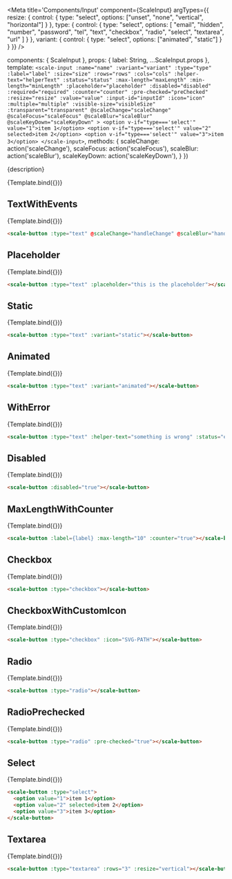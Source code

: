 
<Meta
  title='Components/Input'
  component={ScaleInput}
  argTypes={{
    resize: {
      control: {
        type: "select",
        options: ["unset", "none", "vertical", "horizontal"]
      }
    },
    type: {
      control: {
        type: "select",
        options: [
          "email",
          "hidden",
          "number",
          "password",
          "tel",
          "text",
          "checkbox",
          "radio",
          "select",
          "textarea",
          "url"
        ]
      }
    },
    variant: {
      control: { type: "select", options: ["animated", "static"] }
    }
  }}
/>

  components: { ScaleInput },
  props: {
    label: String,
    ...ScaleInput.props
  },
  template: `
    <scale-input
      :name="name"
      :variant="variant"
      :type="type"
      :label="label"
      :size="size"
      :rows="rows"
      :cols="cols"
      :helper-text="helperText"
      :status="status"
      :max-length="maxLength"
      :min-length="minLength"
      :placeholder="placeholder"
      :disabled="disabled"
      :required="required"
      :counter="counter"
      :pre-checked="preChecked"
      :resize="resize"
      :value="value"
      :input-id="inputId"
      :icon="icon"
      :multiple="multiple"
      :visible-size="visibleSize"
      :transparent="transparent"
      @scaleChange="scaleChange"
      @scaleFocus="scaleFocus"
      @scaleBlur="scaleBlur"
      @scaleKeyDown="scaleKeyDown"
    >
      <option v-if="type==='select'" value="1">item 1</option>
      <option v-if="type==='select'" value="2" selected>item 2</option>
      <option v-if="type==='select'" value="3">item 3</option>
    </scale-input>
  `,
  methods: {
    scaleChange: action('scaleChange'),
    scaleFocus: action('scaleFocus'),
    scaleBlur: action('scaleBlur'),
    scaleKeyDown: action('scaleKeyDown'),
  }
})

<Description>{description}</Description>

<Preview>
  <Story
    name='Standard'
    args={{
      label: 'An input'
    }}
  >
    {Template.bind({})}
  </Story>
</Preview>

<Props story='Standard' />


## TextWithEvents

<Preview>
  <Story
    name='TextWithEvents'
    args={{
      label: 'TextWithEvents',
    }}
  >
    {Template.bind({})}
  </Story>
</Preview>

```html
<scale-button :type="text" @scaleChange="handleChange" @scaleBlur="handleBlur" @scaleFocus="handleFocus" @scaleKeyDow="handleKeyDown"></scale-button>
```


## Placeholder

<Preview>
  <Story
    name='Placeholder'
    args={{
      label: 'Placeholder',
      placeholder: 'this is the placeholder',
    }}
  >
    {Template.bind({})}
  </Story>
</Preview>

```html
<scale-button :type="text" :placeholder="this is the placeholder"></scale-button>
```


## Static

<Preview>
  <Story
    name='Static'
    args={{
      label: 'Static',
      variant: 'static',
    }}
  >
    {Template.bind({})}
  </Story>
</Preview>

```html
<scale-button :type="text" :variant="static"></scale-button>
```


## Animated

<Preview>
  <Story
    name='Animated'
    args={{
      label: 'Animated',
      variant: 'animated',
    }}
  >
    {Template.bind({})}
  </Story>
</Preview>

```html
<scale-button :type="text" :variant="animated"></scale-button>
```

## WithError

<Preview>
  <Story
    name='WithError'
    args={{
      label: 'WithError',
      status: 'error',
      helperText: 'something is wrong'
    }}
  >
    {Template.bind({})}
  </Story>
</Preview>

```html
<scale-button :type="text" :helper-text="something is wrong" :status="error"></scale-button>
```


## Disabled

<Preview>
  <Story
    name='Disabled'
    args={{
      label: 'Disabled',
      disabled: true,
    }}
  >
    {Template.bind({})}
  </Story>
</Preview>

```html
<scale-button :disabled="true"></scale-button>
```


## MaxLengthWithCounter

<Preview>
  <Story
    name='MaxLengthWithCounter'
    args={{
      label: 'MaxLengthWithCounter',
      maxLength: 10,
      counter: true,
    }}
  >
    {Template.bind({})}
  </Story>
</Preview>

```html
<scale-button :label={label} :max-length="10" :counter="true"></scale-button>
```


## Checkbox

<Preview>
  <Story
    name='Checkbox'
    args={{
      label: 'Checkbox',
      type: 'checkbox'
    }}
  >
    {Template.bind({})}
  </Story>
</Preview>

```html
<scale-button :type="checkbox"></scale-button>
```


## CheckboxWithCustomIcon

<Preview>
  <Story
    name='CheckboxWithCustomIcon'
    args={{
      label: 'CheckboxWithCustomIcon',
      type: 'checkbox',
      icon: ICON
    }}
  >
    {Template.bind({})}
  </Story>
</Preview>

```html
<scale-button :type="checkbox" :icon="SVG-PATH"></scale-button>
```


## Radio

<Preview>
  <Story
    name='Radio'
    args={{
      label: 'Radio',
      type: 'radio'
    }}
  >
    {Template.bind({})}
  </Story>
</Preview>

```html
<scale-button :type="radio"></scale-button>
```


## RadioPrechecked

<Preview>
  <Story
    name='RadioPrechecked'
    args={{
      label: 'RadioPrechecked',
      type: 'radio',
      preChecked: true
    }}
  >
    {Template.bind({})}
  </Story>
</Preview>

```html
<scale-button :type="radio" :pre-checked="true"></scale-button>
```


## Select

<Preview>
  <Story
    name='Select'
    args={{
      label: 'Select',
      type: 'select',
    }}
  >
    {Template.bind({})}
  </Story>
</Preview>

```html
<scale-button :type="select">
  <option value="1">item 1</option>
  <option value="2" selected>item 2</option>
  <option value="3">item 3</option>
</scale-button>
```


## Textarea

<Preview>
  <Story
    name='Textarea'
    args={{
      label: 'Textarea',
      type: 'textarea',
      rows: 3,
      resize: 'vertical'
    }}
  >
    {Template.bind({})}
  </Story>
</Preview>

```html
<scale-button :type="textarea" :rows="3" :resize="vertical"></scale-button>
```
